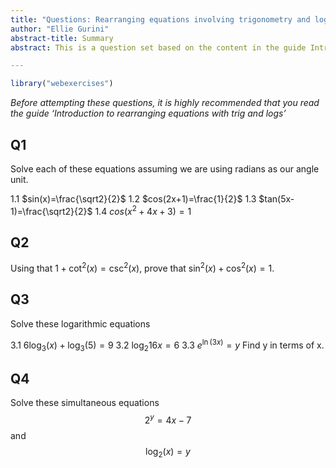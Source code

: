 ---
title: "Questions: Rearranging equations involving trigonometry and logarithms"
author: "Ellie Gurini"
abstract-title: Summary
abstract: This is a question set based on the content in the guide Introduction to rearranging equations involving trigonometry and logarithms. It's intended to be completed after having read that, and there is an answer sheet to match this question set. Note that answers are vague, as questions are based off of examples in the guide.

---

```{r, setup, include = FALSE}
library("webexercises")
```

*Before attempting these questions, it is highly recommended that you read the guide 'Introduction to rearranging equations with trig and logs' *

## Q1 {-}

Solve each of these equations assuming we are using radians as our angle unit.

1.1 $sin(x)=\frac{\sqrt2}{2}$ 
1.2 $cos(2x+1)=\frac{1}{2}$
1.3 $tan(5x-1)=\frac{\sqrt2}{2}$
1.4 $cos(x^2+4x+3)=1$

## Q2 {-}

Using that $1+\cot^2(x)=\csc^2(x)$, prove that $\sin^2(x)+\cos^2(x)=1$.

## Q3 {-}

Solve these logarithmic equations

3.1 $6\log_3(x)+\log_3(5)=9$ 
3.2 $\log_2{16x}=6$ 
3.3 $e^{\ln(3x)}=y$ Find y in terms of x.

## Q4 {-}

Solve these simultaneous equations
$$2^y=4x-7$$
and $$\log_2(x)=y$$
